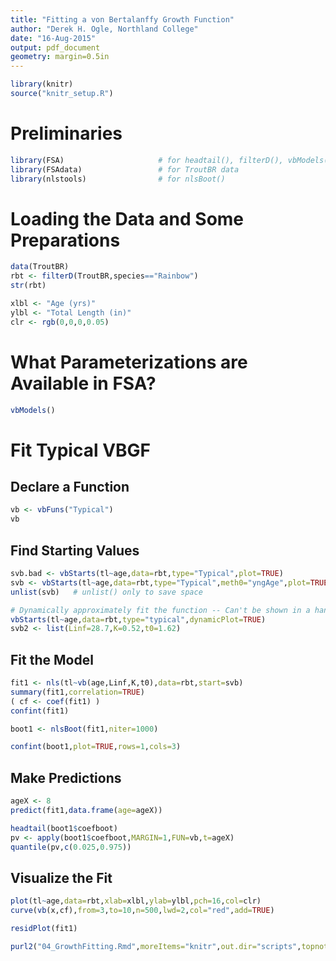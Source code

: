 ```yaml
---
title: "Fitting a von Bertalanffy Growth Function"
author: "Derek H. Ogle, Northland College"
date: "16-Aug-2015"
output: pdf_document
geometry: margin=0.5in
---
```


```r
library(knitr)
source("knitr_setup.R")
```

# Preliminaries
```r
library(FSA)                     # for headtail(), filterD(), vbModels(), vbStart(), vbFuns()
library(FSAdata)                 # for TroutBR data
library(nlstools)                # for nlsBoot()
```

# Loading the Data and Some Preparations
```r
data(TroutBR)
rbt <- filterD(TroutBR,species=="Rainbow")
str(rbt)
```

```r
xlbl <- "Age (yrs)"
ylbl <- "Total Length (in)"
clr <- rgb(0,0,0,0.05)
```

# What Parameterizations are Available in FSA?
```r
vbModels()
```

# Fit Typical VBGF
## Declare a Function
```r
vb <- vbFuns("Typical")
vb
```

## Find Starting Values
```r
svb.bad <- vbStarts(tl~age,data=rbt,type="Typical",plot=TRUE)             # Left
svb <- vbStarts(tl~age,data=rbt,type="Typical",meth0="yngAge",plot=TRUE)  # Right
unlist(svb)   # unlist() only to save space
```
```r
# Dynamically approximately fit the function -- Can't be shown in a handout
vbStarts(tl~age,data=rbt,type="typical",dynamicPlot=TRUE)
svb2 <- list(Linf=28.7,K=0.52,t0=1.62)
```

\newpage

## Fit the Model
```r
fit1 <- nls(tl~vb(age,Linf,K,t0),data=rbt,start=svb)
summary(fit1,correlation=TRUE)
( cf <- coef(fit1) )
confint(fit1)
```
```r
boot1 <- nlsBoot(fit1,niter=1000)
```
```r
confint(boot1,plot=TRUE,rows=1,cols=3)
```

## Make Predictions
```r
ageX <- 8
predict(fit1,data.frame(age=ageX))
```
```r
headtail(boot1$coefboot)
pv <- apply(boot1$coefboot,MARGIN=1,FUN=vb,t=ageX)
quantile(pv,c(0.025,0.975))
```

## Visualize the Fit
```r
plot(tl~age,data=rbt,xlab=xlbl,ylab=ylbl,pch=16,col=clr)
curve(vb(x,cf),from=3,to=10,n=500,lwd=2,col="red",add=TRUE)
```
```r
residPlot(fit1)
```


```r
purl2("04_GrowthFitting.Rmd",moreItems="knitr",out.dir="scripts",topnotes="AFS Portland 16-Aug-15")
```
